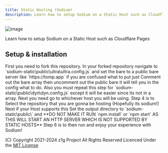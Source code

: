 ```yaml
---
title: Static Hosting (Sodium)
description: Learn how to setup Sodium on a Static Host such as Cloudflare Pages
---
```



![image](/img/sodium.png)

Learn how to setup Sodium on a Static Host such as Cloudflare Pages

## Setup & installation

<Steps>
  <Step>First you need to fork this repository.</Step>
  <Step>
    In your forked repository navigate to
    `sodium-static\public\ultra\ultra.config.js` and set the bare to a public
    bare server like `https://tomp.app` if you are confused what to put just
    Comment out the bare array then uncomment out the public bare it will tell
    you in the config what to do. Also you must repeat this step for
    `sodium-static\public\dyn\dyn.config.js` except it will be easier since its
    not in a array.
  </Step>
  <Step>Next you need go to whichever host you will be using.</Step>
  <Step>
    Step 4 is to Select the repository that you are gonna be hosting (Hopefully
    its sodium!)
  </Step>
  <Step>
    Next if your Host supports this Set the output directory to
    `sodium-static\public\` and **DO NOT MAKE IT RUN `npm install` or `npm
    start` AS THIS WILL START AN HTTP SERVER WHICH IS NOT SUPPORTED BY STATIC
    HOSTS**
  </Step>
  <Step>Step 6 is to then run and enjoy your experience with Sodium!</Step>
</Steps>

(C) Copyright 2021-2024 z1g Project All Rights Reserved
Licenced Under the [MIT License](https://github.com/z1g-project/sodium/blob/master/LICENSE.txt)
